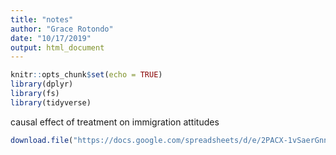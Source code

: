 ```yaml
---
title: "notes"
author: "Grace Rotondo"
date: "10/17/2019"
output: html_document
---
```


```r
knitr::opts_chunk$set(echo = TRUE)
library(dplyr)
library(fs)
library(tidyverse)
```

causal effect of treatment on immigration attitudes
```r
download.file("https://docs.google.com/spreadsheets/d/e/2PACX-1vSaerGnn1tDQfgiyJRl7jnn1Au7Ev6Qt7BwMpl53ZgzAyMnANQfog9y4es4ZExlX5tjEgl0mPIyTGcP/pub?gid=480043959&single=true&output=csv", destfile = "trains.csv")
```

```r

```

